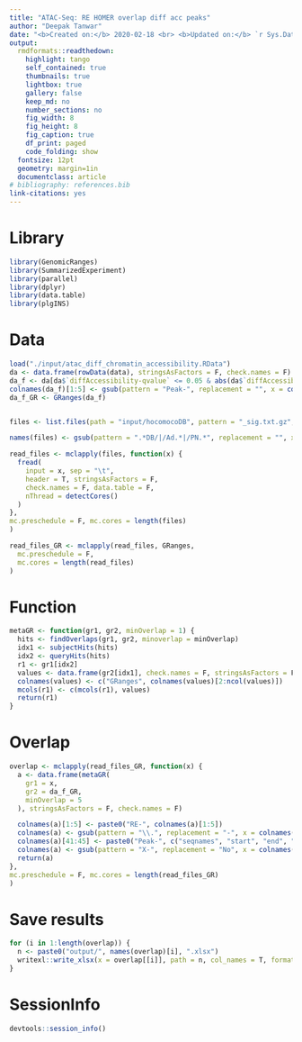 ```yaml
---
title: "ATAC-Seq: RE HOMER overlap diff acc peaks"
author: "Deepak Tanwar"
date: "<b>Created on:</b> 2020-02-18 <br> <b>Updated on:</b> `r Sys.Date()`"
output:
  rmdformats::readthedown:
    highlight: tango
    self_contained: true
    thumbnails: true
    lightbox: true
    gallery: false
    keep_md: no
    number_sections: no
    fig_width: 8
    fig_height: 8
    fig_caption: true
    df_print: paged
    code_folding: show
  fontsize: 12pt
  geometry: margin=1in
  documentclass: article
# bibliography: references.bib
link-citations: yes
---
```


# Library
```r
library(GenomicRanges)
library(SummarizedExperiment)
library(parallel)
library(dplyr)
library(data.table)
library(plgINS)
```

# Data

```r
load("./input/atac_diff_chromatin_accessibility.RData")
da <- data.frame(rowData(data), stringsAsFactors = F, check.names = F)
da_f <- da[da$`diffAccessibility-qvalue` <= 0.05 & abs(da$`diffAccessibility-logFC`) >= 1, ]
colnames(da_f)[1:5] <- gsub(pattern = "Peak-", replacement = "", x = colnames(da_f)[1:5])
da_f_GR <- GRanges(da_f)


files <- list.files(path = "input/hocomocoDB", pattern = "_sig.txt.gz", full.names = T, recursive = T)

names(files) <- gsub(pattern = ".*DB/|/Ad.*|/PN.*", replacement = "", x = files)

read_files <- mclapply(files, function(x) {
  fread(
    input = x, sep = "\t",
    header = T, stringsAsFactors = F,
    check.names = F, data.table = F,
    nThread = detectCores()
  )
},
mc.preschedule = F, mc.cores = length(files)
)

read_files_GR <- mclapply(read_files, GRanges,
  mc.preschedule = F,
  mc.cores = length(read_files)
)
```

# Function
```r
metaGR <- function(gr1, gr2, minOverlap = 1) {
  hits <- findOverlaps(gr1, gr2, minoverlap = minOverlap)
  idx1 <- subjectHits(hits)
  idx2 <- queryHits(hits)
  r1 <- gr1[idx2]
  values <- data.frame(gr2[idx1], check.names = F, stringsAsFactors = F)
  colnames(values) <- c("GRanges", colnames(values)[2:ncol(values)])
  mcols(r1) <- c(mcols(r1), values)
  return(r1)
}
```

# Overlap
```r
overlap <- mclapply(read_files_GR, function(x) {
  a <- data.frame(metaGR(
    gr1 = x,
    gr2 = da_f_GR,
    minOverlap = 5
  ), stringsAsFactors = F, check.names = F)

  colnames(a)[1:5] <- paste0("RE-", colnames(a)[1:5])
  colnames(a) <- gsub(pattern = "\\.", replacement = "-", x = colnames(a))
  colnames(a)[41:45] <- paste0("Peak-", c("seqnames", "start", "end", "width", "strand"))
  colnames(a) <- gsub(pattern = "X-", replacement = "No", x = colnames(a))
  return(a)
},
mc.preschedule = F, mc.cores = length(read_files_GR)
)
```

# Save results
```r
for (i in 1:length(overlap)) {
  n <- paste0("output/", names(overlap)[i], ".xlsx")
  writexl::write_xlsx(x = overlap[[i]], path = n, col_names = T, format_headers = T)
}
```

# SessionInfo
```r
devtools::session_info()
```
